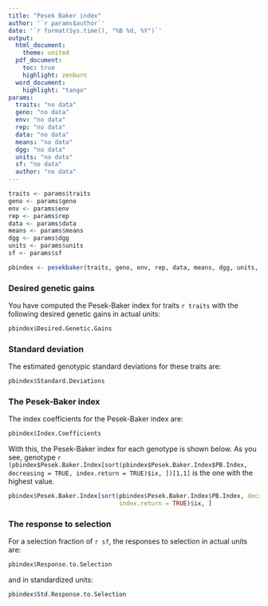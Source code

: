 ```yaml
---
title: "Pesek Baker index"
author: '`r params$author`'
date: '`r format(Sys.time(), "%B %d, %Y")`'
output: 
  html_document:
    theme: united
  pdf_document:
    toc: true
    highlight: zenburn
  word_document:
    highlight: "tango"
params: 
  traits: "no data"
  geno: "no data"
  env: "no data"
  rep: "no data"
  data: "no data"
  means: "no data"
  dgg: "no data"
  units: "no data"
  sf: "no data"
  author: "no data"
---
```


```r
traits <- params$traits
geno <- params$geno
env <- params$env
rep <- params$rep
data <- params$data
means <- params$means
dgg <- params$dgg
units <- params$units
sf <- params$sf

pbindex <- pesekbaker(traits, geno, env, rep, data, means, dgg, units, sf)
```

### Desired genetic gains
You have computed the Pesek-Baker index for traits `r traits` with the following desired genetic gains in actual units:
```r
pbindex$Desired.Genetic.Gains
```

### Standard deviation
The estimated genotypic standard deviations for these traits are:
```r
pbindex$Standard.Deviations
```

### The Pesek-Baker index

The index coefficients for the Pesek-Baker index are:
```r
pbindex$Index.Coefficients
```

With this, the Pesek-Baker index for each genotype is shown below. As you see, genotype `r (pbindex$Pesek.Baker.Index[sort(pbindex$Pesek.Baker.Index$PB.Index, decreasing = TRUE, index.return = TRUE)$ix, ])[1,1]` is the one with the highest value.
```r
pbindex$Pesek.Baker.Index[sort(pbindex$Pesek.Baker.Index$PB.Index, decreasing = TRUE,
                               index.return = TRUE)$ix, ]
```

### The response to selection

For a selection fraction of `r sf`, the responses to selection in actual units are:
```r
pbindex$Response.to.Selection
```
and in standardized units:
```r
pbindex$Std.Response.to.Selection
```

